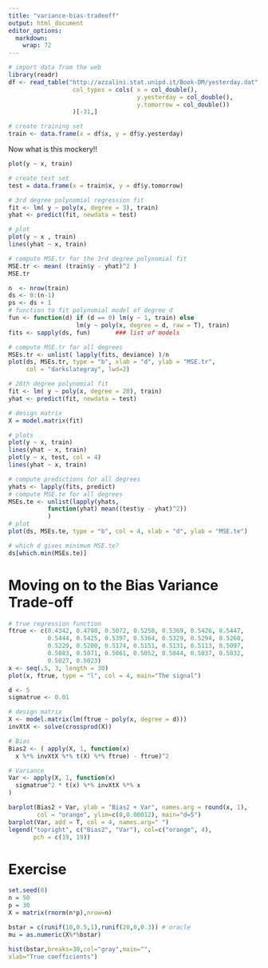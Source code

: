 ```yaml
---
title: "variance-bias-tradeoff"
output: html_document
editor_options: 
  markdown: 
    wrap: 72
---
```


```r
# import data from the web
library(readr)
df <- read_table("http://azzalini.stat.unipd.it/Book-DM/yesterday.dat", 
                  col_types = cols( x = col_double(),
                                    y.yesterday = col_double(),
                                    y.tomorrow = col_double())
                  )[-31,]

# create training set
train <- data.frame(x = df$x, y = df$y.yesterday)
```

Now what is this mockery!!

```r
plot(y ~ x, train)
```

```r
# create test set
test = data.frame(x = train$x, y = df$y.tomorrow)

# 3rd degree polynomial regression fit
fit <- lm( y ~ poly(x, degree = 3), train)
yhat <- predict(fit, newdata = test)

# plot
plot(y ~ x , train)
lines(yhat ~ x, train)
```

```r
# compute MSE.tr for the 3rd degree polynomial fit
MSE.tr <- mean( (train$y - yhat)^2 )
MSE.tr
```

```r
n  <- nrow(train)
ds <- 0:(n-1)
ps <- ds + 1
# function to fit polynomial model of degree d
fun <- function(d) if (d == 0) lm(y ~ 1, train) else 
                   lm(y ~ poly(x, degree = d, raw = T), train)
fits <- sapply(ds, fun)       ### list of models

# compute MSE.tr for all degrees
MSEs.tr <- unlist( lapply(fits, deviance) )/n
plot(ds, MSEs.tr, type = "b", xlab = "d", ylab = "MSE.tr",
     col = "darkslategray", lwd=2)
```

```r
# 20th degree polynomial fit
fit <- lm( y ~ poly(x, degree = 20), train)
yhat <- predict(fit, newdata = test)

# design matrix
X = model.matrix(fit)

# plots
plot(y ~ x, train)
lines(yhat ~ x, train)
plot(y ~ x, test, col = 4)
lines(yhat ~ x, train)
```

```r
# compute predictions for all degrees
yhats <- lapply(fits, predict)
# compute MSE.te for all degrees
MSEs.te <- unlist(lapply(yhats, 
           function(yhat) mean((test$y - yhat)^2))
           )
# plot
plot(ds, MSEs.te, type = "b", col = 4, xlab = "d", ylab = "MSE.te")
```

```r
# which d gives minimum MSE.te?
ds[which.min(MSEs.te)]
```

# Moving on to the Bias Variance Trade-off

```r
# true regression function 
ftrue <- c(0.4342, 0.4780, 0.5072, 0.5258, 0.5369, 0.5426, 0.5447,
           0.5444, 0.5425, 0.5397, 0.5364, 0.5329, 0.5294, 0.5260,
           0.5229, 0.5200, 0.5174, 0.5151, 0.5131, 0.5113, 0.5097,
           0.5083, 0.5071, 0.5061, 0.5052, 0.5044, 0.5037, 0.5032,
           0.5027, 0.5023)
x <- seq(.5, 3, length = 30)
plot(x, ftrue, type = "l", col = 4, main="The signal")
```

```r
d <- 5
sigmatrue <- 0.01

# design matrix
X <- model.matrix(lm(ftrue ~ poly(x, degree = d)))
invXtX <- solve(crossprod(X))

# Bias
Bias2 <- ( apply(X, 1, function(x) 
  x %*% invXtX %*% t(X) %*% ftrue) - ftrue)^2

# Variance
Var <- apply(X, 1, function(x) 
  sigmatrue^2 * t(x) %*% invXtX %*% x
)

barplot(Bias2 + Var, ylab = "Bias2 + Var", names.arg = round(x, 1), 
        col = "orange", ylim=c(0,0.00012), main="d=5")
barplot(Var, add = T, col = 4, names.arg=" ")
legend("topright", c("Bias2", "Var"), col=c("orange", 4), 
       pch = c(19, 19))
```






# Exercise

```r
set.seed(0)
n = 50
p = 30
X = matrix(rnorm(n*p),nrow=n)
```

```r
bstar = c(runif(10,0.5,1),runif(20,0,0.3)) # oracle
mu = as.numeric(X%*%bstar)

hist(bstar,breaks=30,col="gray",main="",
xlab="True coefficients")
```
